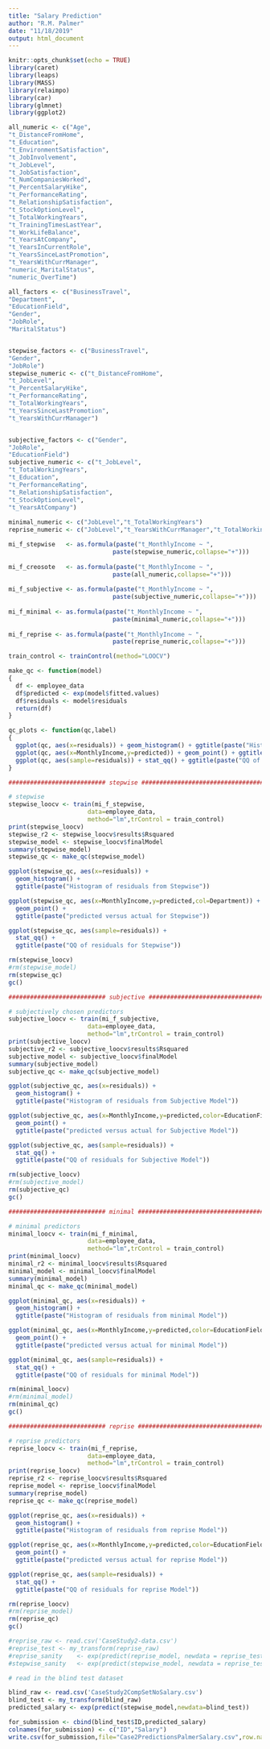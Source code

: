 ```yaml
---
title: "Salary Prediction"
author: "R.M. Palmer"
date: "11/18/2019"
output: html_document
---
```


```r
knitr::opts_chunk$set(echo = TRUE)
library(caret)
library(leaps)
library(MASS)
library(relaimpo)
library(car)
library(glmnet)
library(ggplot2)
```

```r
all_numeric <- c("Age",
"t_DistanceFromHome",
"t_Education",
"t_EnvironmentSatisfaction",
"t_JobInvolvement",
"t_JobLevel",
"t_JobSatisfaction",
"t_NumCompaniesWorked",
"t_PercentSalaryHike",
"t_PerformanceRating",
"t_RelationshipSatisfaction",
"t_StockOptionLevel",
"t_TotalWorkingYears",
"t_TrainingTimesLastYear",
"t_WorkLifeBalance",
"t_YearsAtCompany",
"t_YearsInCurrentRole",
"t_YearsSinceLastPromotion",
"t_YearsWithCurrManager",
"numeric_MaritalStatus",
"numeric_OverTime")

all_factors <- c("BusinessTravel",
"Department",
"EducationField",
"Gender",
"JobRole",
"MaritalStatus")


stepwise_factors <- c("BusinessTravel",
"Gender",
"JobRole")
stepwise_numeric <- c("t_DistanceFromHome",
"t_JobLevel",
"t_PercentSalaryHike",
"t_PerformanceRating",
"t_TotalWorkingYears",
"t_YearsSinceLastPromotion",
"t_YearsWithCurrManager")


subjective_factors <- c("Gender",
"JobRole",
"EducationField")
subjective_numeric <- c("t_JobLevel",
"t_TotalWorkingYears",
"t_Education",
"t_PerformanceRating",
"t_RelationshipSatisfaction",
"t_StockOptionLevel",
"t_YearsAtCompany")
                      
minimal_numeric <- c("JobLevel","t_TotalWorkingYears")
reprise_numeric <- c("JobLevel","t_YearsWithCurrManager","t_TotalWorkingYears")

mi_f_stepwise   <- as.formula(paste("t_MonthlyIncome ~ ",
                             paste(stepwise_numeric,collapse="+")))
                             
mi_f_creosote   <- as.formula(paste("t_MonthlyIncome ~ ",
                             paste(all_numeric,collapse="+")))
                             
mi_f_subjective <- as.formula(paste("t_MonthlyIncome ~ ",
                             paste(subjective_numeric,collapse="+")))
                             
mi_f_minimal <- as.formula(paste("t_MonthlyIncome ~ ",
                             paste(minimal_numeric,collapse="+")))
                             
mi_f_reprise <- as.formula(paste("t_MonthlyIncome ~ ",
                             paste(reprise_numeric,collapse="+")))

train_control <- trainControl(method="LOOCV")
```

```r
make_qc <- function(model) 
{
  df <- employee_data
  df$predicted <- exp(model$fitted.values)
  df$residuals <- model$residuals
  return(df)
}

qc_plots <- function(qc,label)
{
  ggplot(qc, aes(x=residuals)) + geom_histogram() + ggtitle(paste("Histograme of ",label,"residuals"))
  ggplot(qc, aes(x=MonthlyIncome,y=predicted)) + geom_point() + ggtitle(paste("predicted versus actual for ",label))
  ggplot(qc, aes(sample=residuals)) + stat_qq() + ggtitle(paste("QQ of residuals for",label))
}
```

```r
########################### stepwise ###################################

# stepwise
stepwise_loocv <- train(mi_f_stepwise,
                      data=employee_data,
                      method="lm",trControl = train_control)
print(stepwise_loocv)
stepwise_r2 <- stepwise_loocv$results$Rsquared
stepwise_model <- stepwise_loocv$finalModel
summary(stepwise_model)
stepwise_qc <- make_qc(stepwise_model)
```
```r
ggplot(stepwise_qc, aes(x=residuals)) + 
  geom_histogram() + 
  ggtitle(paste("Histogram of residuals from Stepwise"))
```
```r
ggplot(stepwise_qc, aes(x=MonthlyIncome,y=predicted,col=Department)) +
  geom_point() + 
  ggtitle(paste("predicted versus actual for Stepwise"))
```
```r
ggplot(stepwise_qc, aes(sample=residuals)) +
  stat_qq() + 
  ggtitle(paste("QQ of residuals for Stepwise"))
```

```r
rm(stepwise_loocv)
#rm(stepwise_model)
rm(stepwise_qc)
gc()
```


```r
########################### subjective ###################################

# subjectively chosen predictors
subjective_loocv <- train(mi_f_subjective,
                      data=employee_data,
                      method="lm",trControl = train_control)
print(subjective_loocv)
subjective_r2 <- subjective_loocv$results$Rsquared
subjective_model <- subjective_loocv$finalModel
summary(subjective_model)
subjective_qc <- make_qc(subjective_model)
```

```r
ggplot(subjective_qc, aes(x=residuals)) + 
  geom_histogram() + 
  ggtitle(paste("Histogram of residuals from Subjective Model"))
```

```r
ggplot(subjective_qc, aes(x=MonthlyIncome,y=predicted,color=EducationField)) +
  geom_point() + 
  ggtitle(paste("predicted versus actual for Subjective Model"))
```

```r
ggplot(subjective_qc, aes(sample=residuals)) +
  stat_qq() + 
  ggtitle(paste("QQ of residuals for Subjective Model"))
```

```r
rm(subjective_loocv)
#rm(subjective_model)
rm(subjective_qc)
gc()
```

```r
########################### minimal ###################################

# minimal predictors
minimal_loocv <- train(mi_f_minimal,
                      data=employee_data,
                      method="lm",trControl = train_control)
print(minimal_loocv)
minimal_r2 <- minimal_loocv$results$Rsquared
minimal_model <- minimal_loocv$finalModel
summary(minimal_model)
minimal_qc <- make_qc(minimal_model)
```

```r
ggplot(minimal_qc, aes(x=residuals)) + 
  geom_histogram() + 
  ggtitle(paste("Histogram of residuals from minimal Model"))
```

```r
ggplot(minimal_qc, aes(x=MonthlyIncome,y=predicted,color=EducationField)) +
  geom_point() + 
  ggtitle(paste("predicted versus actual for minimal Model"))
```

```r
ggplot(minimal_qc, aes(sample=residuals)) +
  stat_qq() + 
  ggtitle(paste("QQ of residuals for minimal Model"))
```

```r
rm(minimal_loocv)
#rm(minimal_model)
rm(minimal_qc)
gc()
```

```r
########################### reprise ###################################

# reprise predictors
reprise_loocv <- train(mi_f_reprise,
                      data=employee_data,
                      method="lm",trControl = train_control)
print(reprise_loocv)
reprise_r2 <- reprise_loocv$results$Rsquared
reprise_model <- reprise_loocv$finalModel
summary(reprise_model)
reprise_qc <- make_qc(reprise_model)
```

```r
ggplot(reprise_qc, aes(x=residuals)) + 
  geom_histogram() + 
  ggtitle(paste("Histogram of residuals from reprise Model"))
```

```r
ggplot(reprise_qc, aes(x=MonthlyIncome,y=predicted,color=EducationField)) +
  geom_point() + 
  ggtitle(paste("predicted versus actual for reprise Model"))
```

```r
ggplot(reprise_qc, aes(sample=residuals)) +
  stat_qq() + 
  ggtitle(paste("QQ of residuals for reprise Model"))
```

```r
rm(reprise_loocv)
#rm(reprise_model)
rm(reprise_qc)
gc()
```


```r
#reprise_raw <- read.csv('CaseStudy2-data.csv')
#reprise_test <- my_transform(reprise_raw)
#reprise_sanity    <- exp(predict(reprise_model, newdata = reprise_test))
#stepwise_sanity   <- exp(predict(stepwise_model, newdata = reprise_test))
```


```r
# read in the blind test dataset

blind_raw <- read.csv('CaseStudy2CompSetNoSalary.csv')
blind_test <- my_transform(blind_raw)
predicted_salary <- exp(predict(stepwise_model,newdata=blind_test))

for_submission <- cbind(blind_test$ID,predicted_salary)
colnames(for_submission) <- c("ID","Salary")
write.csv(for_submission,file="Case2PredictionsPalmerSalary.csv",row.names=FALSE,quote=FALSE)

```

